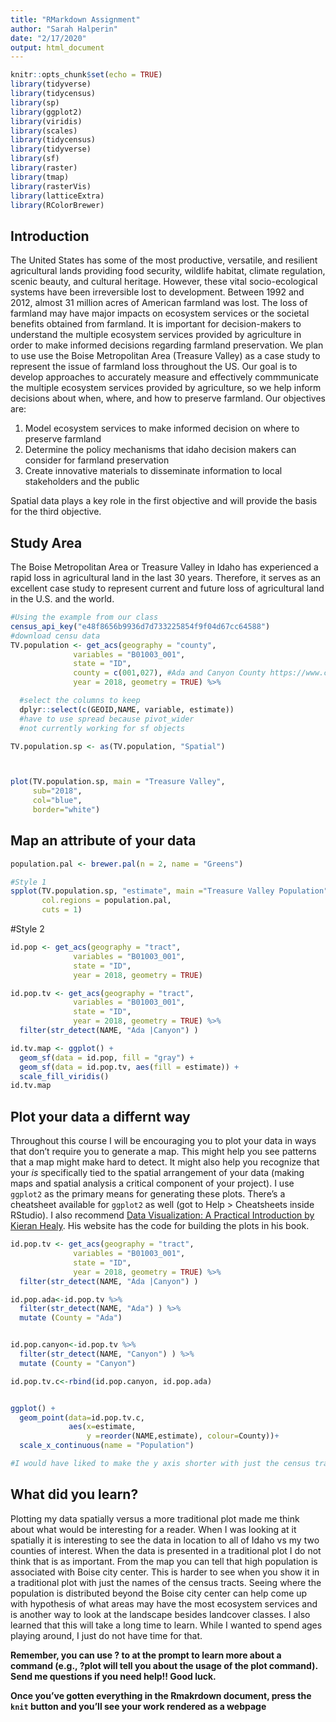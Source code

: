 ```yaml
---
title: "RMarkdown Assignment"
author: "Sarah Halperin"
date: "2/17/2020"
output: html_document
---
```


```r
knitr::opts_chunk$set(echo = TRUE)
library(tidyverse)
library(tidycensus)
library(sp)
library(ggplot2)
library(viridis)
library(scales)
library(tidycensus)
library(tidyverse)
library(sf)
library(raster)
library(tmap)
library(rasterVis)
library(latticeExtra)
library(RColorBrewer)
```


## Introduction

The United States has some of the most productive, versatile, and resilient agricultural lands providing food security, wildlife habitat, climate regulation, scenic beauty, and cultural heritage. However, these vital socio-ecological systems have been irreversible lost to development. Between 1992 and 2012, almost 31 million acres of American farmland was lost. The loss of farmland may have major impacts on ecosystem services or the societal benefits obtained from farmland. It is important for decision-makers to understand the multiple ecosystem services provided by agriculture in order to make informed decisions regarding farmland preservation. We plan to use use the Boise Metropolitan Area (Treasure Valley) as a case study to represent the issue of farmland loss throughout the US. Our goal is to develop approaches to accurately measure and effectively commmunicate the multiple ecosystem services provided by agriculture, so we help inform decisions about when, where, and how to preserve farmland. Our objectives are: 

1. Model ecosystem services to make informed decision on where to preserve farmland
2. Determine the policy mechanisms that idaho decision makers can consider for farmland preservation 
3. Create innovative materials to disseminate information to local stakeholders and the public 

Spatial data plays a key role in the first objective and will provide the basis for the third objective. 


## Study Area

The Boise Metropolitan Area or Treasure Valley in Idaho has experienced a rapid loss in agricultural land in the last 30 years. Therefore, it serves as an excellent case study to represent current and future loss of agricultural land in the U.S. and the world. 


```r
#Using the example from our class
census_api_key("e48f8656b9936d7d733225854f9f04d67cc64588")
#download censu data
TV.population <- get_acs(geography = "county", 
              variables = "B01003_001",
              state = "ID", 
              county = c(001,027), #Ada and Canyon County https://www.census.gov/prod/techdoc/cbp/cbp95/st-cnty.pdf
              year = 2018, geometry = TRUE) %>% 

  #select the columns to keep
  dplyr::select(c(GEOID,NAME, variable, estimate))
  #have to use spread because pivot_wider 
  #not currently working for sf objects

TV.population.sp <- as(TV.population, "Spatial")



plot(TV.population.sp, main = "Treasure Valley", 
     sub="2018", 
     col="blue", 
     border="white")


```

## Map an attribute of your data

```r
population.pal <- brewer.pal(n = 2, name = "Greens")

#Style 1
spplot(TV.population.sp, "estimate", main ="Treasure Valley Population", sub = "Total Population in 2018",
       col.regions = population.pal, 
       cuts = 1)
```

#Style 2
```r
id.pop <- get_acs(geography = "tract", 
              variables = "B01003_001",
              state = "ID", 
              year = 2018, geometry = TRUE) 

id.pop.tv <- get_acs(geography = "tract", 
              variables = "B01003_001",
              state = "ID", 
              year = 2018, geometry = TRUE) %>% 
  filter(str_detect(NAME, "Ada |Canyon") )
```

```r
id.tv.map <- ggplot() +
  geom_sf(data = id.pop, fill = "gray") +
  geom_sf(data = id.pop.tv, aes(fill = estimate)) +
  scale_fill_viridis()
id.tv.map
```

## Plot your data a differnt way

Throughout this course I will be encouraging you to plot your data in ways that don't require you to generate a map. This might help you see patterns that a map might make hard to detect. It might also help you recognize that your _is_ specifically tied to the spatial arrangement of your data (making maps and spatial analysis a critical component of your project). I use `ggplot2` as the primary means for generating these plots. There's a cheatsheet available for `ggplot2` as well (got to Help > Cheatsheets inside RStudio). I also recommend [Data Visualization: A Practical Introduction by Kieran Healy](https://socviz.co). His website has the code for building the plots in his book.
```r
id.pop.tv <- get_acs(geography = "tract", 
              variables = "B01003_001",
              state = "ID", 
              year = 2018, geometry = TRUE) %>% 
  filter(str_detect(NAME, "Ada |Canyon") )
```

```r
id.pop.ada<-id.pop.tv %>%
  filter(str_detect(NAME, "Ada") ) %>%
  mutate (County = "Ada")


id.pop.canyon<-id.pop.tv %>%
  filter(str_detect(NAME, "Canyon") ) %>%
  mutate (County = "Canyon")

id.pop.tv.c<-rbind(id.pop.canyon, id.pop.ada)


ggplot() +
  geom_point(data=id.pop.tv.c, 
             aes(x=estimate, 
                 y =reorder(NAME,estimate), colour=County))+
  scale_x_continuous(name = "Population")

#I would have liked to make the y axis shorter with just the census tract names but I ran out of time. 
```

## What did you learn?
Plotting my data spatially versus a more traditional plot made me think about what would be interesting for a reader. When I was looking at it spatially it is interesting to see the data in location to all of Idaho vs my two counties of interest. When the data is presented in a traditional plot I do not think that is as important. From the map you can tell that high population is associated with Boise city center. This is harder to see when you show it in a traditional plot with just the names of the census tracts. Seeing where the population is distributed beyond the Boise city center can help come up with hypothesis of what areas may have the most ecosystem services and is another way to look at the landscape besides landcover classes. I also learned that this will take a long time to learn. While I wanted to spend ages playing around, I just do not have time for that. 


**Remember, you can use ? to at the prompt to learn more about a command (e.g., ?plot will tell you about the usage of the plot command). Send me questions if you need help!! Good luck.**

**Once you've gotten everything in the Rmakrdown document, press the `knit` button and you'll see your work rendered as a webpage**